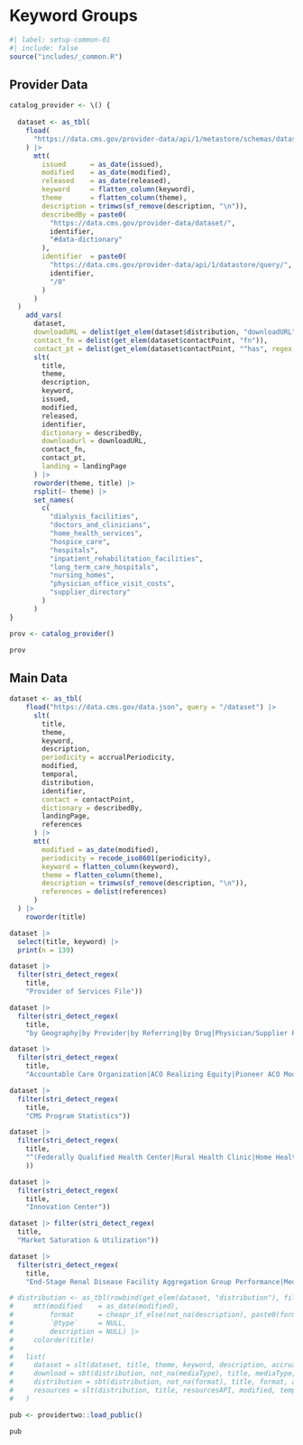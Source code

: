 # Keyword Groups {#sec-keygroups}

```r
#| label: setup-common-01
#| include: false
source("includes/_common.R")
```

## Provider Data

```r
catalog_provider <- \() {
  
  dataset <- as_tbl(
    fload(
      "https://data.cms.gov/provider-data/api/1/metastore/schemas/dataset/items"
    ) |>
      mtt(
        issued      = as_date(issued),
        modified    = as_date(modified),
        released    = as_date(released),
        keyword     = flatten_column(keyword),
        theme       = flatten_column(theme),
        description = trimws(sf_remove(description, "\n")),
        describedBy = paste0(
          "https://data.cms.gov/provider-data/dataset/",
          identifier,
          "#data-dictionary"
        ),
        identifier  = paste0(
          "https://data.cms.gov/provider-data/api/1/datastore/query/",
          identifier,
          "/0"
        )
      )
  )
    add_vars(
      dataset,
      downloadURL = delist(get_elem(dataset$distribution, "downloadURL", DF.as.list = TRUE)),
      contact_fn = delist(get_elem(dataset$contactPoint, "fn")),
      contact_pt = delist(get_elem(dataset$contactPoint, "^has", regex = TRUE))) |> 
      slt(
        title,
        theme,
        description,
        keyword,
        issued,
        modified,
        released,
        identifier,
        dictionary = describedBy,
        downloadurl = downloadURL,
        contact_fn,
        contact_pt,
        landing = landingPage
      ) |> 
      roworder(theme, title) |> 
      rsplit(~ theme) |> 
      set_names(
        c(
          "dialysis_facilities",
          "doctors_and_clinicians",
          "home_health_services",
          "hospice_care",
          "hospitals",
          "inpatient_rehabilitation_facilities",
          "long_term_care_hospitals",
          "nursing_homes",
          "physician_office_visit_costs",
          "supplier_directory"
        )
      )
}

prov <- catalog_provider()

prov
```

## Main Data

```r
dataset <- as_tbl(
    fload("https://data.cms.gov/data.json", query = "/dataset") |>
      slt(
        title,
        theme,
        keyword,
        description,
        periodicity = accrualPeriodicity,
        modified,
        temporal,
        distribution,
        identifier,
        contact = contactPoint,
        dictionary = describedBy,
        landingPage,
        references
      ) |>
      mtt(
        modified = as_date(modified),
        periodicity = recode_iso8601(periodicity),
        keyword = flatten_column(keyword),
        theme = flatten_column(theme),
        description = trimws(sf_remove(description, "\n")),
        references = delist(references)
      )
  ) |>
    roworder(title)

dataset |> 
  select(title, keyword) |> 
  print(n = 139)
```


```r
dataset |> 
  filter(stri_detect_regex(
    title, 
    "Provider of Services File"))

dataset |> 
  filter(stri_detect_regex(
    title, 
    "by Geography|by Provider|by Referring|by Drug|Physician/Supplier Procedure Summary|Hospital Provider Cost Report"))

dataset |> 
  filter(stri_detect_regex(
    title, 
    "Accountable Care Organization|ACO Realizing Equity|Pioneer ACO Model"))

dataset |> 
  filter(stri_detect_regex(
    title, 
    "CMS Program Statistics"))

dataset |> 
  filter(stri_detect_regex(
    title, 
    "^(Federally Qualified Health Center|Rural Health Clinic|Home Health Agency|Hospice|Skilled Nursing Facility|Long-Term Care Facility|Hospital|Home Infusion)"
    ))

dataset |> 
  filter(stri_detect_regex(
    title, 
    "Innovation Center"))

dataset |> filter(stri_detect_regex(
  title, 
  "Market Saturation & Utilization"))

dataset |> 
  filter(stri_detect_regex(
    title, 
    "End-Stage Renal Disease Facility Aggregation Group Performance|Medicare Dialysis Facilities"))
```

```r
# distribution <- as_tbl(rowbind(get_elem(dataset, "distribution"), fill = TRUE)) |>
#     mtt(modified    = as_date(modified),
#         format      = cheapr_if_else(not_na(description), paste0(format, "-", description), format),
#         `@type`     = NULL,
#         description = NULL) |>
#     colorder(title)
# 
#   list(
#     dataset = slt(dataset, title, theme, keyword, description, accrualPeriodicity, contactPoint, describedBy, identifier, modified, landingPage, temporal, references) |> uniq(),
#     download = sbt(distribution, not_na(mediaType), title, mediaType, downloadURL, modified, temporal) |> uniq(),
#     distribution = sbt(distribution, not_na(format), title, format, accessURL, modified, temporal) |> uniq(),
#     resources = slt(distribution, title, resourcesAPI, modified, temporal) |> uniq()
#   )
```


```r
pub <- providertwo::load_public()

pub
```

